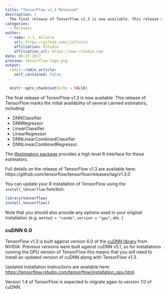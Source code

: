 ```yaml
---
title: "TensorFlow v1.3 Released"
description: |
  The final release of TensorFlow v1.3 is now available. This release marks the initial availability of several canned estimators including DNNClassifier and  DNNRegressor. 
categories:
  - Releases
author:
  - name: J.J. Allaire
    url: https://github.com/jjallaire
    affiliation: RStudio
    affiliation_url: https://www.rstudio.com
date: 08-17-2017
preview: tensorflow-logo.png
output:
  radix::radix_article:
    self_contained: false
---
```


```r
  knitr::opts_chunk$set(echo = FALSE)
```

The final release of TensorFlow v1.3 is now available. This release of TensorFlow marks the initial availability of several canned estimators, including:

- DNNClassifier
- DNNRegressor
- LinearClassifier
- LinearRegressor
- DNNLinearCombinedClassifier
- DNNLinearCombinedRegressor.

The [tfestimators package](https://tensorflow.rstudio.com/tfestimators) provides a high level R interface for these estimators.

Full details on the release of TensorFlow v1.3 are available here: https://github.com/tensorflow/tensorflow/releases/tag/v1.3.0

You can update your R installation of TensorFlow using the `install_tensorflow` function:

```r
library(tensorflow)
install_tensorflow()
```

Note that you should also provide any options used in your original installation (e.g. `method = "conda"`, `version = "gpu"`, etc. )

### cuDNN 6.0

TensorFlow v1.3 is built against version 6.0 of the [cuDNN library](https://developer.nvidia.com/cudnn) from NVIDIA. Previous versions were built against cuDNN v5.1, so for installations running the GPU version of TensorFlow this means that you will need to install an updated version of cuDNN along with TensorFlow v1.3.

Updated installation instructions are available here: [https://tensorflow.rstudio.com/tensorflow/installation_gpu.html](https://tensorflow.rstudio.com/tensorflow/articles/installation_gpu.html).

Version 1.4 of TensorFlow is expected to migrate again to version 7.0 of cuDNN. 

